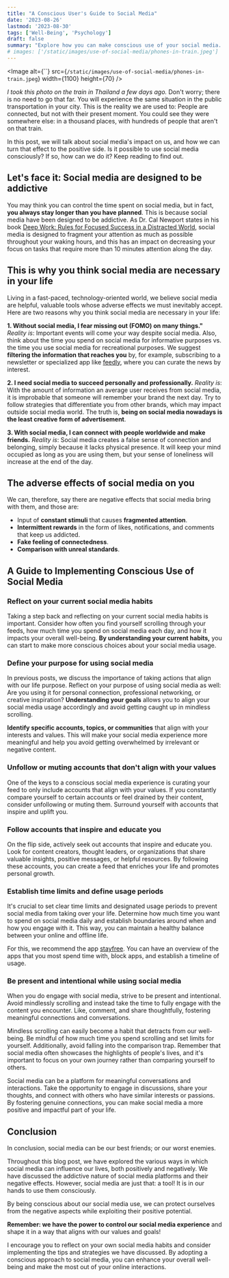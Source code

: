 ```yaml
---
title: "A Conscious User's Guide to Social Media"
date: '2023-08-26'
lastmod: '2023-08-30'
tags: ['Well-Being', 'Psychology']
draft: false
summary: "Explore how you can make conscious use of your social media. In this blog post, we will discuss why we perceive social media as necessary, despite their negative consequences. We will learn how to take control of our social media and align them with our life purpose."
# images: ['/static/images/use-of-social-media/phones-in-train.jpeg']
---
```


<Image
  alt={``}
  src={`/static/images/use-of-social-media/phones-in-train.jpeg`}
  width={1100}
  height={70}
/>

_I took this photo on the train in Thailand a few days ago._ Don't worry; there is no need to go that far. You will experience the same situation in the public transportation in your city. This is the reality we are used to: People are connected, but not with their present moment. You could see they were somewhere else: in a thousand places, with hundreds of people that aren't on that train.  

In this post, we will talk about social media's impact on us, and how we can turn that effect to the positive side. Is it possible to use social media consciously? If so, how can we do it? Keep reading to find out. 

<CollapsibleTOC toc={props.toc} exclude="Introduction" />

## Let's face it: Social media are designed to be addictive
You may think you can control the time spent on social media, but in fact, **you always stay longer than you have planned**. This is because social media have been designed to be addictive. As Dr. Cal Newport states in his book [Deep Work: Rules for Focused Success in a Distracted World](https://www.amazon.com/Deep-Work-Focused-Success-Distracted/dp/1455586692), social media is designed to fragment your attention as much as possible throughout your waking hours, and this has an impact on decreasing your focus on tasks that require more than 10 minutes attention along the day. 

## This is why you think social media are necessary in your life
Living in a fast-paced, technology-oriented world, we believe social media are helpful, valuable tools whose adverse effects we must inevitably accept. Here are two reasons why you think social media are necessary in your life: 

**1. Without social media, I fear missing out (FOMO) on many things."** _Reality is_: Important events will come your way despite social media. Also, think about the time you spend on social media for informative purposes vs. the time you use social media for recreational purposes. We suggest **filtering the information that reaches you** by, for example, subscribing to a newsletter or specialized app like [feedly](https://feedly.com/), where you can curate the news by interest. 

**2. I need social media to succeed personally and professionally.** _Reality is_: With the amount of information an average user receives from social media, it is improbable that someone will remember your brand the next day. Try to follow strategies that differentiate you from other brands, which may impact outside social media world. The truth is, **being on social media nowadays is the least creative form of advertisement**. 

**3. With social media, I can connect with people worldwide and make friends.** _Reality is_: Social media creates a false sense of connection and belonging, simply because it lacks physical presence. It will keep your mind occupied as long as you are using them, but your sense of loneliness will increase at the end of the day. 

## The adverse effects of social media on you

We can, therefore, say there are negative effects that social media bring with them, and those are: 

- Input of **constant stimuli** that causes **fragmented attention**.
- **Intermittent rewards** in the form of likes, notifications, and comments that keep us addicted.
- **Fake feeling of connectedness**.
- **Comparison with unreal standards**.

## A Guide to Implementing Conscious Use of Social Media

### Reflect on your current social media habits

Taking a step back and reflecting on your current social media habits is important. Consider how often you find yourself scrolling through your feeds, how much time you spend on social media each day, and how it impacts your overall well-being. **By understanding your current habits,** you can start to make more conscious choices about your social media usage.

### Define your purpose for using social media

In previous posts, we discuss the importance of taking actions that align with our life purpose. Reflect on your purpose of using social media as well: Are you using it for personal connection, professional networking, or creative inspiration? **Understanding your goals** allows you to align your social media usage accordingly and avoid getting caught up in mindless scrolling.

**Identify specific accounts, topics, or communities** that align with your interests and values. This will make your social media experience more meaningful and help you avoid getting overwhelmed by irrelevant or negative content.

### Unfollow or muting accounts that don't align with your values

One of the keys to a conscious social media experience is curating your feed to only include accounts that align with your values. If you constantly compare yourself to certain accounts or feel drained by their content, consider unfollowing or muting them. Surround yourself with accounts that inspire and uplift you.

### Follow accounts that inspire and educate you

On the flip side, actively seek out accounts that inspire and educate you. Look for content creators, thought leaders, or organizations that share valuable insights, positive messages, or helpful resources. By following these accounts, you can create a feed that enriches your life and promotes personal growth.

### Establish time limits and define usage periods

It's crucial to set clear time limits and designated usage periods to prevent social media from taking over your life. Determine how much time you want to spend on social media daily and establish boundaries around when and how you engage with it. This way, you can maintain a healthy balance between your online and offline life.

For this, we recommend the app [stayfree](https://stayfreeapps.com/). You can have an overview of the apps that you most spend time with, block apps, and establish a timeline of usage. 

### Be present and intentional while using social media

When you do engage with social media, strive to be present and intentional. Avoid mindlessly scrolling and instead take the time to fully engage with the content you encounter. Like, comment, and share thoughtfully, fostering meaningful connections and conversations.

Mindless scrolling can easily become a habit that detracts from our well-being. Be mindful of how much time you spend scrolling and set limits for yourself. Additionally, avoid falling into the comparison trap. Remember that social media often showcases the highlights of people's lives, and it's important to focus on your own journey rather than comparing yourself to others.

Social media can be a platform for meaningful conversations and interactions. Take the opportunity to engage in discussions, share your thoughts, and connect with others who have similar interests or passions. By fostering genuine connections, you can make social media a more positive and impactful part of your life.

## Conclusion

In conclusion, social media can be our best friends; or our worst enemies. 

Throughout this blog post, we have explored the various ways in which social media can influence our lives, both positively and negatively. We have discussed the addictive nature of social media platforms and their negative effects. However, social media are just that: a tool! It is in our hands to use them consciously.

By being conscious about our social media use, we can protect ourselves from the negative aspects while exploiting their positive potential. 

**Remember: we have the power to control our social media experience** and shape it in a way that aligns with our values and goals!

I encourage you to reflect on your own social media habits and consider implementing the tips and strategies we have discussed. By adopting a conscious approach to social media, you can enhance your overall well-being and make the most out of your online interactions.
